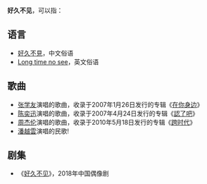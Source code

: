 '''好久不见'''，可以指：
==语言==
*[[wikt:好久不見|好久不見]]，中文俗语
*[[Long_time_no_see|Long time no see]]，英文俗语

==歌曲==
*[[张学友|张学友]]演唱的歌曲，收录于2007年1月26日发行的专辑《[[在你身邊_(張學友專輯)|在你身边]]》
*[[陈奕迅|陈奕迅]]演唱的歌曲，收录于2007年4月24日发行的专辑《[[認了吧|認了吧]]》
*[[周杰伦|周杰伦]]演唱的歌曲，收录于2010年5月18日发行的专辑《[[跨时代|跨时代]]》
*[[潘越雲|潘越雲]]演唱的民歌!

==剧集==
*《[[好久不见_(电视剧)|好久不见]]》，2018年中国偶像剧

{{Disambiguation|cat=四字消歧义}}